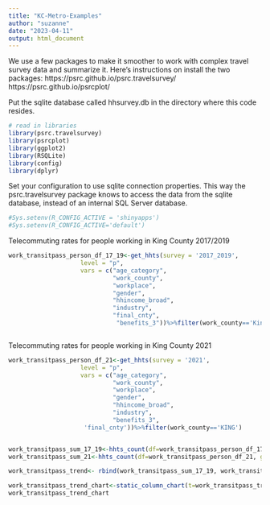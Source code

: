 ```yaml
---
title: "KC-Metro-Examples"
author: "suzanne"
date: "2023-04-11"
output: html_document
---
```

We use a few packages to make it smoother to work with complex travel survey data and summarize it.
Here's instructions on install the two packages:
https://psrc.github.io/psrc.travelsurvey/
https://psrc.github.io/psrcplot/

Put the sqlite database called hhsurvey.db in the directory where this code resides.

```r
# read in libraries
library(psrc.travelsurvey)
library(psrcplot)
library(ggplot2)
library(RSQLite)
library(config)
library(dplyr)

```

Set your configuration to use sqlite connection properties. This way the psrc.travelsurvey package knows to access the data from the sqlite database, instead of an internal SQL Server database.
```r
#Sys.setenv(R_CONFIG_ACTIVE = 'shinyapps')
#Sys.setenv(R_CONFIG_ACTIVE='default')

```


Telecommuting rates for people working in King County
2017/2019


```r

work_transitpass_person_df_17_19<-get_hhts(survey = '2017_2019',
                    level = "p",
                    vars = c("age_category",
                             "work_county",
                             "workplace",
                             "gender",
                             "hhincome_broad",
                             "industry", 
                             "final_cnty",
                              "benefits_3"))%>%filter(work_county=='King County')



```



Telecommuting rates for people working in King County
2021
```r

work_transitpass_person_df_21<-get_hhts(survey = '2021',
                    level = "p",
                    vars = c("age_category",
                             "work_county",
                             "workplace",
                             "gender",
                             "hhincome_broad",
                             "industry",
                             "benefits_3",
                     'final_cnty'))%>%filter(work_county=='KING')



```



```r
work_transitpass_sum_17_19<-hhts_count(df=work_transitpass_person_df_17_19, group_vars=c('benefits_3'), incl_na=FALSE)%>%filter(benefits_3!='Total')
work_transitpass_sum_21<-hhts_count(df=work_transitpass_person_df_21, group_vars=c('benefits_3'), incl_na=FALSE)%>%filter(benefits_3!='Total')
```                                  
                                  
                                  
```r
work_transitpass_trend<- rbind(work_transitpass_sum_17_19, work_transitpass_sum_21)
```

```r

work_transitpass_trend_chart<-static_column_chart(t=work_transitpass_trend, x='benefits_3', y='share', fill='survey', moe='share_moe')
work_transitpass_trend_chart
```

